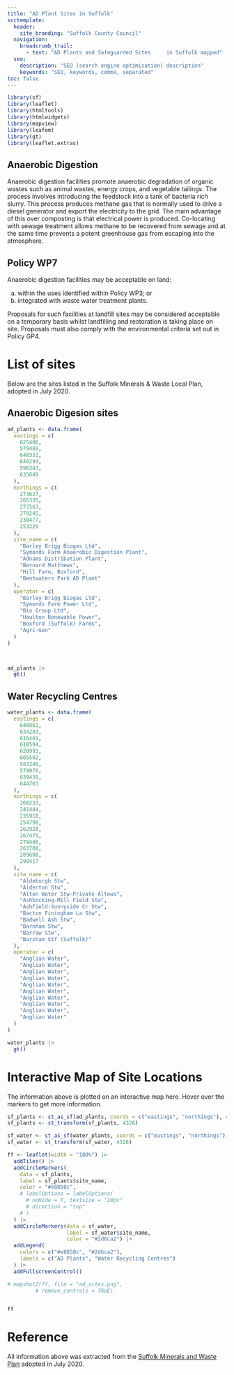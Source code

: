 ```yaml
---
title: "AD Plant Sites in Suffolk"
scctemplate:
  header:
    site_branding: "Suffolk County Council"
  navigation:
    breadcrumb_trail:
      - text: "AD Plants and Safeguarded Sites     in Suffolk mapped"
  seo:
    description: "SEO (search engine optimisation) description"
    keywords: "SEO, keywords, comma, separated"
toc: false
---
```

```r
library(sf)
library(leaflet)
library(htmltools)
library(htmlwidgets)
library(mapview)
library(leafem)
library(gt)
library(leaflet.extras)
```

## Anaerobic Digestion
Anaerobic digestion facilities promote anaerobic degradation of organic wastes 
such as animal wastes, energy crops, and vegetable tailings. The process 
involves introducing the feedstock into a tank of bacteria rich slurry. This 
process produces methane gas that is normally used to drive a diesel generator 
and export the electricity to the grid. The main advantage of this over 
composting is that electrical power is produced. Co-locating with sewage 
treatment allows methane to be recovered from sewage and at the same time 
prevents a potent greenhouse gas from escaping into the atmosphere.

## Policy WP7
Anaerobic digestion facilities may be acceptable on land:

a) within the uses identified within Policy WP3; or
b) integrated with waste water treatment plants.

Proposals for such facilities at landfill sites may be considered acceptable on a 
temporary basis whilst landfilling and restoration is taking place on site.
Proposals must also comply with the environmental criteria set out in Policy 
GP4.

# List of sites

Below are the sites listed in the Suffolk Minerals & Waste Local Plan, adopted in July 2020.

## Anaerobic Digesion sites
```r
ad_plants <- data.frame(
  eastings = c(
    625406,
    579489,
    648331,
    640294,
    596243,
    635649
  ),
  northings = c(
    273627,
    265335,
    277563,
    279245,
    238477,
    253229
  ),
  site_name = c(
    "Barley Brigg Biogas Ltd",
    "Symonds Farm Anaerobic Digestion Plant",
    "Adnams Distribution Plant",
    "Bernard Matthews",
    "Hill Farm, Boxford",
    "Bentwaters Park AD Plant"
  ),
  operator = c(
    "Barley Brigg Biogas Ltd",
    "Symonds Farm Power Ltd",
    "Bio Group Ltd",
    "Houlton Renewable Power",
    "Boxford (Suffolk) Farms",
    "Agri-Gen"
  )
)



ad_plants |> 
  gt()
```

## Water Recycling Centres

```r
water_plants <- data.frame(
  eastings = c(
    646061,
    634283,
    616401,
    618594,
    620993,
    605502,
    587246,
    578076,
    639439,
    644703
  ),
  northings = c(
    260233,
    241444,
    235918,
    254790,
    262928,
    267475,
    279446,
    263708,
    289608,
    290417
  ),
  site_name = c(
    "Aldeburgh Stw",
    "Alderton Stw",
    "Alton Water Stw-Private Altows",
    "Ashbocking-Mill Field Stw",
    "Ashfield-Sunnyside Cr Stw",
    "Bacton Finingham La Stw",
    "Badwell Ash Stw",
    "Barnham Stw",
    "Barrow Stw",
    "Barsham Stf (Suffolk)"
  ),
  operator = c(
    "Anglian Water",
    "Anglian Water",
    "Anglian Water",
    "Anglian Water",
    "Anglian Water",
    "Anglian Water",
    "Anglian Water",
    "Anglian Water",
    "Anglian Water",
    "Anglian Water"
  )
)

water_plants |> 
  gt()
```

# Interactive Map of Site Locations

The information above is plotted on an interactive map here. Hover over the markers to get more information.

```r
sf_plants <- st_as_sf(ad_plants, coords = c("eastings", "northings"), crs = 27700)
sf_plants <- st_transform(sf_plants, 4326)

sf_water <- st_as_sf(water_plants, coords = c("eastings", "northings"), crs = 27700)
sf_water <- st_transform(sf_water, 4326)

ff <- leaflet(width = "100%") |> 
  addTiles() |> 
  addCircleMarkers(
    data = sf_plants,
    label = sf_plants$site_name,
    color = "#e8850c",
    # labelOptions = labelOptions(
      # noHide = T, textsize = "10px"
      # direction = "top"
    # )
  ) |> 
  addCircleMarkers(data = sf_water,
                   label = sf_water$site_name,
                   color = "#2d6ca2") |> 
  addLegend(
    colors = c("#e8850c", "#2d6ca2"),
    labels = c("AD Plants", "Water Recycling Centres")
  ) |> 
  addFullscreenControl()

# mapshot2(ff, file = "ad_sites.png",
         # remove_controls = TRUE)


ff
```


# Reference

All information above was extracted from the [Suffolk Minerals and Waste Plan](https://www.suffolk.gov.uk/planning-waste-and-environment/minerals-and-waste-policy/suffolk-minerals-and-waste-development-scheme/) adopted in July 2020.
